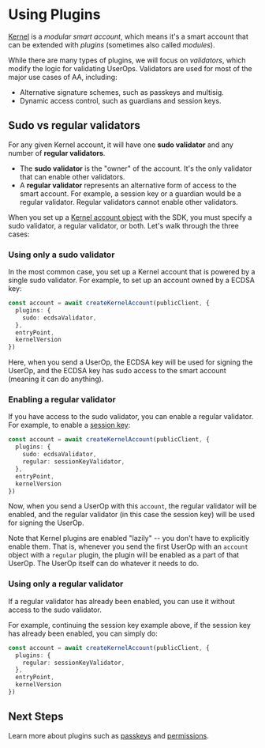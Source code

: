 # Using Plugins

[Kernel](https://github.com/zerodevapp/kernel) is a *modular smart account*, which means it's a smart account that can be extended with *plugins* (sometimes also called *modules*).

While there are many types of plugins, we will focus on *validators*, which modify the logic for validating UserOps.  Validators are used for most of the major use cases of AA, including:

- Alternative signature schemes, such as passkeys and multisig.
- Dynamic access control, such as guardians and session keys.

## Sudo vs regular validators

For any given Kernel account, it will have one **sudo validator** and any number of **regular validators**.

- The **sudo validator** is the "owner" of the account.  It's the only validator that can enable other validators.
- A **regular validator** represents an alternative form of access to the smart account.  For example, a session key or a guardian would be a regular validator.  Regular validators cannot enable other validators.

When you set up a [Kernel account object](/sdk/core-api/create-account#create-a-kernel-account) with the SDK, you must specify a sudo validator, a regular validator, or both.  Let's walk through the three cases:

### Using only a sudo validator

In the most common case, you set up a Kernel account that is powered by a single sudo validator.  For example, to set up an account owned by a ECDSA key:

```ts
const account = await createKernelAccount(publicClient, {
  plugins: {
    sudo: ecdsaValidator,
  },
  entryPoint,
  kernelVersion
})
```

Here, when you send a UserOp, the ECDSA key will be used for signing the UserOp, and the ECDSA key has sudo access to the smart account (meaning it can do anything).

### Enabling a regular validator

If you have access to the sudo validator, you can enable a regular validator.  For example, to enable a [session key](/sdk/advanced/session-keys):

```ts
const account = await createKernelAccount(publicClient, {
  plugins: {
    sudo: ecdsaValidator,
    regular: sessionKeyValidator,
  },
  entryPoint,
  kernelVersion
})
```

Now, when you send a UserOp with this `account`, the regular validator will be enabled,  and the regular validator (in this case the session key) will be used for signing the UserOp.

Note that Kernel plugins are enabled "lazily" -- you don't have to explicitly enable them.  That is, whenever you send the first UserOp with an `account` object with a `regular` plugin, the plugin will be enabled as a part of that UserOp.  The UserOp itself can do whatever it needs to do.

### Using only a regular validator

If a regular validator has already been enabled, you can use it without access to the sudo validator.

For example, continuing the session key example above, if the session key has already been enabled, you can simply do:

```ts
const account = await createKernelAccount(publicClient, {
  plugins: {
    regular: sessionKeyValidator,
  },
  entryPoint,
  kernelVersion
})
```

## Next Steps

Learn more about plugins such as [passkeys](/sdk/advanced/passkeys) and [permissions](/sdk/permissions/intro).
